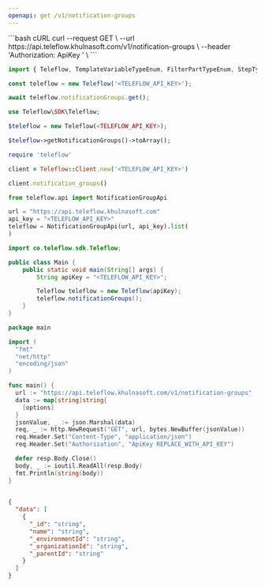 ```yaml
---
openapi: get /v1/notification-groups
---
```


<Snippet file="apikey-warning.mdx" />

<RequestExample>
```bash cURL
curl --request GET \
--url https://api.teleflow.khulnasoft.com/v1/notification-groups \
--header 'Authorization: ApiKey <TELEFLOW_API_KEY>' \
```

```javascript Node.js
import { Teleflow, TemplateVariableTypeEnum, FilterPartTypeEnum, StepTypeEnum } from '@teleflow/node';

const teleflow = new Teleflow('<TELEFLOW_API_KEY>');

await teleflow.notificationGroups.get();
```

```php PHP
use Teleflow\SDK\Teleflow;

$teleflow = new Teleflow(<TELEFLOW_API_KEY>);

$teleflow->getNotificationGroups()->toArray();
```

```ruby Ruby
require 'teleflow'

client = Teleflow::Client.new('<TELEFLOW_API_KEY>')

client.notification_groups()
```

```python Python
from teleflow.api import NotificationGroupApi

url = "https://api.teleflow.khulnasoft.com"
api_key = "<TELEFLOW_API_KEY>"
teleflow = NotificationGroupApi(url, api_key).list(
)
```

```java Java
import co.teleflow.sdk.Teleflow;

public class Main {
    public static void main(String[] args) {
        String apiKey = "<TELEFLOW_API_KEY>";

        Teleflow teleflow = new Teleflow(apiKey);
        teleflow.notificationGroups();
    }
}
```

```go Go
package main

import (
  "fmt"
  "net/http"
  "encoding/json"
)

func main() {
  url := "https://api.teleflow.khulnasoft.com/v1/notification-groups"
  data := map[string]string{
    [options]
  }
  jsonValue, _ := json.Marshal(data)
  req, _ := http.NewRequest("GET", url, bytes.NewBuffer(jsonValue))
  req.Header.Set("Content-Type", "application/json")
  req.Header.Set("Authorization", "ApiKey REPLACE_WITH_API_KEY")

  defer resp.Body.Close()
  body, _ := ioutil.ReadAll(resp.Body)
  fmt.Println(string(body))
}
    
```

</RequestExample>

<ResponseExample>

```json Response
{
  "data": [
    {
      "_id": "string",
      "name": "string",
      "_environmentId": "string",
      "_organizationId": "string",
      "_parentId": "string"
    }
  ]
}
```

</ResponseExample>
